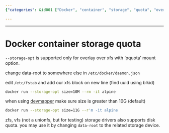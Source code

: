 ```yaml
---
{"categories": &id001 ["Docker", "container", "storage", "quota", "overlay", "XFS", "devmapper"], "category": "Docker", "date": "2023-07-30 22:11:02", "description": "This article provides a detailed explanation on how to set Docker container storage quota using the &grave;--storage-opt&grave; option with overlay on XFS, and offers examples with various storage drivers such as devmapper, zfs, and vfs. Additionally, it guides you through changing the &grave;data-root&grave; configuration in &grave;/etc/docker/daemon.json&grave; and editing the &grave;/etc/fstab&grave; file to further customize your Docker container's storage settings.", "tags": *id001, "title": "Setting Docker Container Storage Quota with Overlay and Different Storage Drivers"}

---
```


------

# Docker container storage quota

`--storage-opt` is supported only for overlay over xfs with 'pquota' mount option.

change data-root to somewhere else in `/etc/docker/daemon.json`

edit `/etc/fstab` and add our xfs block on new line (find uuid using blkid)

```bash
docker run --storage-opt size=10M --rm -it alpine

```

when using [devmapper](https://docs.docker.com/storage/storagedriver/device-mapper-driver) make sure size is greater than 10G (default)

```bash
docker run --storage-opt size=11G --r'm -it alpine

```

zfs, vfs (not a unionfs, but for testing) storage drivers also supports disk quota. you may use it by changing `data-root` to the related storage device.

